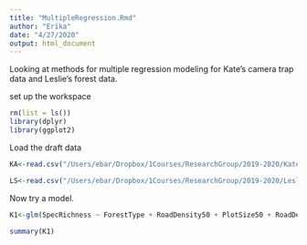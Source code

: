```yaml
---
title: "MultipleRegression.Rmd"
author: "Erika"
date: "4/27/2020"
output: html_document
---
```


Looking at methods for multiple regression modeling for Kate's camera trap data and Leslie's forest data.

set up the workspace
```r
rm(list = ls())
library(dplyr)
library(ggplot2)

```
Load the draft data
```r
KA<-read.csv("/Users/ebar/Dropbox/1Courses/ResearchGroup/2019-2020/Kate Andy/Covariates.draft.csv")

LS<-read.csv("/Users/ebar/Dropbox/1Courses/ResearchGroup/2019-2020/Leslie/SYEvariables.csv")
```
Now try a model.

```r
K1<-glm(SpecRichness ~ ForestType + RoadDensity50 + PlotSize50 + RoadDensity100 + PlotSize100 + P_Agriculture50 + P_Agriculture100, family = gaussian, data = KA)

summary(K1)
```


